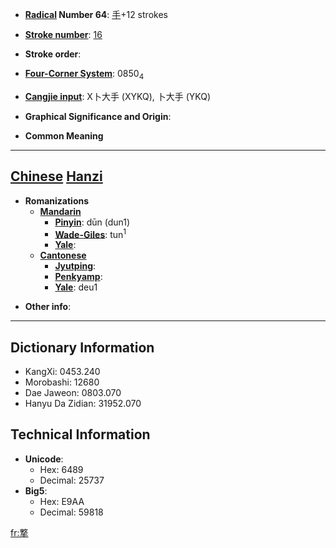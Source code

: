 * '''[[Wiktionary:Chinese radical index| Radical]] Number 64''': [[Wiktionary:Chinese radical index 手|手]]+12 strokes

* '''[[Wiktionary:Chinese total strokes index|Stroke number]]''': [[Wiktionary:Chinese total strokes index 16|16]]

* '''Stroke order''': 

* '''[[Wiktionary:Chinese four corner index|Four-Corner System]]''': 0850<sub>4</sub>

* '''[[Wiktionary:Chinese Cangjie index|Cangjie input]]''': X卜大手 (XYKQ), 卜大手 (YKQ)

* '''Graphical Significance and Origin''': 

* '''Common Meaning'''

----

== [[Chinese]] [[Hanzi]] ==

* '''Romanizations'''
** '''[[Mandarin]]'''
*** '''[[Pinyin]]''': dūn (dun1)
*** '''[[Wade-Giles]]''': tun<sup>1</sup>
*** '''[[Yale]]''': 
** '''[[Cantonese]]'''
*** '''[[Jyutping]]''':
*** '''[[Penkyamp]]''': 
*** '''[[Yale]]''': deu1

* '''Other info''': 

----

== Dictionary Information ==

* KangXi: 0453.240
* Morobashi: 12680
* Dae Jaweon: 0803.070
* Hanyu Da Zidian: 31952.070

== Technical Information ==

* '''Unicode''':
** Hex: 6489
** Decimal: 25737
* '''Big5''':
** Hex: E9AA
** Decimal: 59818

[[fr:撉]]